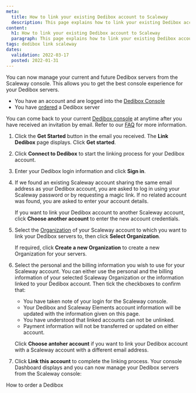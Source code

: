 ```yaml
---
meta:
  title: How to link your existing Dedibox account to Scaleway
  description: This page explains how to link your existing Dedibox account to Scaleway
content:
  h1: How to link your existing Dedibox account to Scaleway
  paragraph: This page explains how to link your existing Dedibox account to Scaleway
tags: dedibox link scaleway
dates:
  validation: 2022-03-17
  posted: 2022-01-31
---
```


You can now manage your current and future Dedibox servers from the Scaleway console. This allows you to get the best console experience for your Dedibox servers. 

<Message type="requirement">

  - You have an account and are logged into the [Dedibox Console](https://console.online.net)
  - You have [ordered](/compute/dedibox/how-to/order-dedibox) a Dedibox server

</Message>


<Message type="tip">

You can come back to your current [Dedibox console](https://console.online.net/) at anytime after you have received an invitation by email. Refer to our [FAQ](/faq/dedibox-to-elements) for more information.

</Message>

1. Click the **Get Started** button in the email you received. The **Link Dedibox** page displays. Click **Get started**.

    <Lightbox src="scaleway-link-dedibox.webp" alt="" />

2. Click **Connect to Dedibox** to start the linking process for your Dedibox account. 

3. Enter your Dedibox login information and click **Sign in**. 

    <Lightbox src="scaleway-dedibox-login.webp" alt="" />

4. If we found an existing Scaleway account sharing the same email address as your Dedibox account, you are asked to log in using your Scaleway password or by requesting a magic link. If no related account was found, you are asked to enter your account details.

    <Lightbox src="scaleway-email-match.webp" alt="" />

    <Message type="tip">

    If you want to link your Dedibox account to another Scaleway account, click **Choose another account** to enter the new account credentials. 

    </Message>

5. Select the [Organization](/console/my-project/concepts/#organization) of your Scaleway account to which you want to link your Dedibox servers to, then click **Select Organization**.

    <Lightbox src="scaleway-select-orga.webp" alt="" />

    <Message type="tip"> 

    If required, click **Create a new Organization** to create a new Organization for your servers.

    </Message>

6. Select the personal and the billing information you wish to use for your Scaleway account. You can either use the personal and the billing information of your selected Scaleway Organization or the information linked to your Dedibox account. Then tick the checkboxes to confirm that:
    * You have taken note of your login for the Scaleway console.
    * Your Dedibox and Scaleway Elements account information will be updated with the information given on this page.
    * You have understood that linked accounts can not be unlinked.
    * Payment information will not be transferred or updated on either account.

    <Message type="note">

    Click **Choose antoher account** if you want to link your Dedibox account with a Scaleway account with a different email address. 

    </Message>

7. Click **Link this account** to complete the linking process. Your console Dashboard displays and you can now manage your Dedibox servers from the Scaleway console:

  <Lightbox src="scaleway-manage-dedibox.webp" alt="" />

 <Navigation title="See Also">
  <NextButton to="/compute/dedibox/how-to/order-dedibox">How to order a Dedibox</NextButton>
</Navigation>